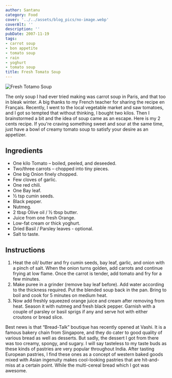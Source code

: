 ```yaml
---
author: Santanu
category: Food
cover: '../../assets/blog_pics/no-image.webp'
coverAlt: ''
description: ''
pubDate: 2007-11-19
tags:
- carrot soup
- bon appetite
- tomato soup
- rain
- yoghurt
- tomato soup
title: Fresh Tomato Soup
---
```



<Image src={pic1} alt="Fresh Totamo Soup"/>

The only soup I had ever tried making was carrot soup in Paris, and that too in bleak winter. A big thanks to my French teacher for sharing the recipe en Français. Recently, I went to the local vegetable market and saw tomatoes, and I got so tempted that without thinking, I bought two kilos. Then I brainstormed a bit and the idea of soup came as an escape. Here is my 2 cents recipe. If you're craving something sweet and sour at the same time, just have a bowl of creamy tomato soup to satisfy your desire as an appetizer.

## Ingredients

- One kilo Tomato – boiled, peeled, and deseeded.
- Two/three carrots – chopped into tiny pieces.
- One big Onion finely chopped.
- Few cloves of garlic.
- One red chili.
- One Bay leaf.
- ½ tsp cumin seeds.
- Black pepper.
- Nutmeg.
- 2 tbsp Olive oil / ½ tbsp butter.
- Juice from one fresh Orange.
- Low-fat cream or thick yoghurt.
- Dried Basil / Parsley leaves - optional.
- Salt to taste.

## Instructions

1. Heat the oil/ butter and fry cumin seeds, bay leaf, garlic, and onion with a pinch of salt. When the onion turns golden, add carrots and continue frying at low flame. Once the carrot is tender, add tomato and fry for a few minutes.
2. Make puree in a grinder (remove bay leaf before). Add water according to the thickness required. Put the blended soup back in the pan. Bring to boil and cook for 5 minutes on medium heat.
3. Now add freshly squeezed orange juice and cream after removing from heat. Season it with nutmeg and fresh black pepper. Garnish with a couple of parsley or basil sprigs if any and serve hot with either croutons or bread slice.

Best news is that “Bread-Talk” boutique has recently opened at Vashi. It is a famous bakery chain from Singapore, and they do cater to good quality of various bread as well as desserts. But sadly, the dessert I got from there was too creamy, spongy, and sugary. I will say tasteless to my taste buds as these kinds of pastries are very popular throughout India. After tasting European pastries, I find these ones as a concept of western baked goods mixed with Asian ingenuity makes cool-looking pastries that are hit-and-miss at a certain point. While the multi-cereal bread which I got was awesome.